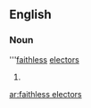 ==English==
===Noun===
'''[[faithless]] [[electors]]

# {{plural of|[[faithless elector]]}}

[[ar:faithless electors]]
